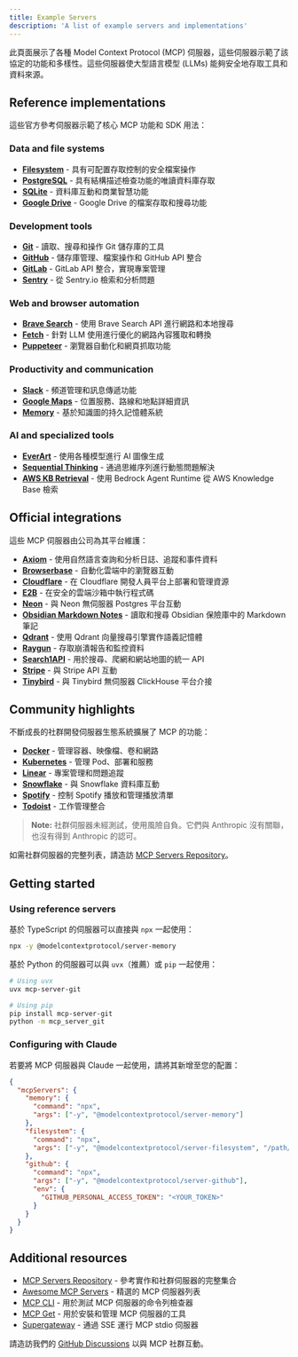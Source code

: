 ```yaml
---
title: Example Servers
description: 'A list of example servers and implementations'
---
```


此頁面展示了各種 Model Context Protocol (MCP) 伺服器，這些伺服器示範了該協定的功能和多樣性。這些伺服器使大型語言模型 (LLMs) 能夠安全地存取工具和資料來源。

## Reference implementations

這些官方參考伺服器示範了核心 MCP 功能和 SDK 用法：

### Data and file systems
- **[Filesystem](https://github.com/modelcontextprotocol/servers/tree/main/src/filesystem)** - 具有可配置存取控制的安全檔案操作
- **[PostgreSQL](https://github.com/modelcontextprotocol/servers/tree/main/src/postgres)** - 具有結構描述檢查功能的唯讀資料庫存取
- **[SQLite](https://github.com/modelcontextprotocol/servers/tree/main/src/sqlite)** - 資料庫互動和商業智慧功能
- **[Google Drive](https://github.com/modelcontextprotocol/servers/tree/main/src/gdrive)** - Google Drive 的檔案存取和搜尋功能

### Development tools
- **[Git](https://github.com/modelcontextprotocol/servers/tree/main/src/git)** - 讀取、搜尋和操作 Git 儲存庫的工具
- **[GitHub](https://github.com/modelcontextprotocol/servers/tree/main/src/github)** - 儲存庫管理、檔案操作和 GitHub API 整合
- **[GitLab](https://github.com/modelcontextprotocol/servers/tree/main/src/gitlab)** - GitLab API 整合，實現專案管理
- **[Sentry](https://github.com/modelcontextprotocol/servers/tree/main/src/sentry)** - 從 Sentry.io 檢索和分析問題

### Web and browser automation
- **[Brave Search](https://github.com/modelcontextprotocol/servers/tree/main/src/brave-search)** - 使用 Brave Search API 進行網路和本地搜尋
- **[Fetch](https://github.com/modelcontextprotocol/servers/tree/main/src/fetch)** - 針對 LLM 使用進行優化的網路內容獲取和轉換
- **[Puppeteer](https://github.com/modelcontextprotocol/servers/tree/main/src/puppeteer)** - 瀏覽器自動化和網頁抓取功能

### Productivity and communication
- **[Slack](https://github.com/modelcontextprotocol/servers/tree/main/src/slack)** - 頻道管理和訊息傳遞功能
- **[Google Maps](https://github.com/modelcontextprotocol/servers/tree/main/src/google-maps)** - 位置服務、路線和地點詳細資訊
- **[Memory](https://github.com/modelcontextprotocol/servers/tree/main/src/memory)** - 基於知識圖的持久記憶體系統

### AI and specialized tools
- **[EverArt](https://github.com/modelcontextprotocol/servers/tree/main/src/everart)** - 使用各種模型進行 AI 圖像生成
- **[Sequential Thinking](https://github.com/modelcontextprotocol/servers/tree/main/src/sequentialthinking)** - 通過思維序列進行動態問題解決
- **[AWS KB Retrieval](https://github.com/modelcontextprotocol/servers/tree/main/src/aws-kb-retrieval-server)** - 使用 Bedrock Agent Runtime 從 AWS Knowledge Base 檢索

## Official integrations

這些 MCP 伺服器由公司為其平台維護：

- **[Axiom](https://github.com/axiomhq/mcp-server-axiom)** - 使用自然語言查詢和分析日誌、追蹤和事件資料
- **[Browserbase](https://github.com/browserbase/mcp-server-browserbase)** - 自動化雲端中的瀏覽器互動
- **[Cloudflare](https://github.com/cloudflare/mcp-server-cloudflare)** - 在 Cloudflare 開發人員平台上部署和管理資源
- **[E2B](https://github.com/e2b-dev/mcp-server)** - 在安全的雲端沙箱中執行程式碼
- **[Neon](https://github.com/neondatabase/mcp-server-neon)** - 與 Neon 無伺服器 Postgres 平台互動
- **[Obsidian Markdown Notes](https://github.com/calclavia/mcp-obsidian)** - 讀取和搜尋 Obsidian 保險庫中的 Markdown 筆記
- **[Qdrant](https://github.com/qdrant/mcp-server-qdrant/)** - 使用 Qdrant 向量搜尋引擎實作語義記憶體
- **[Raygun](https://github.com/MindscapeHQ/mcp-server-raygun)** - 存取崩潰報告和監控資料
- **[Search1API](https://github.com/fatwang2/search1api-mcp)** - 用於搜尋、爬網和網站地圖的統一 API
- **[Stripe](https://github.com/stripe/agent-toolkit)** - 與 Stripe API 互動
- **[Tinybird](https://github.com/tinybirdco/mcp-tinybird)** - 與 Tinybird 無伺服器 ClickHouse 平台介接

## Community highlights

不斷成長的社群開發伺服器生態系統擴展了 MCP 的功能：

- **[Docker](https://github.com/ckreiling/mcp-server-docker)** - 管理容器、映像檔、卷和網路
- **[Kubernetes](https://github.com/Flux159/mcp-server-kubernetes)** - 管理 Pod、部署和服務
- **[Linear](https://github.com/jerhadf/linear-mcp-server)** - 專案管理和問題追蹤
- **[Snowflake](https://github.com/datawiz168/mcp-snowflake-service)** - 與 Snowflake 資料庫互動
- **[Spotify](https://github.com/varunneal/spotify-mcp)** - 控制 Spotify 播放和管理播放清單
- **[Todoist](https://github.com/abhiz123/todoist-mcp-server)** - 工作管理整合

> **Note:** 社群伺服器未經測試，使用風險自負。它們與 Anthropic 沒有關聯，也沒有得到 Anthropic 的認可。

如需社群伺服器的完整列表，請造訪 [MCP Servers Repository](https://github.com/modelcontextprotocol/servers)。

## Getting started

### Using reference servers

基於 TypeScript 的伺服器可以直接與 `npx` 一起使用：

```bash
npx -y @modelcontextprotocol/server-memory
```

基於 Python 的伺服器可以與 `uvx`（推薦）或 `pip` 一起使用：

```bash
# Using uvx
uvx mcp-server-git

# Using pip
pip install mcp-server-git
python -m mcp_server_git
```

### Configuring with Claude

若要將 MCP 伺服器與 Claude 一起使用，請將其新增至您的配置：

```json
{
  "mcpServers": {
    "memory": {
      "command": "npx",
      "args": ["-y", "@modelcontextprotocol/server-memory"]
    },
    "filesystem": {
      "command": "npx",
      "args": ["-y", "@modelcontextprotocol/server-filesystem", "/path/to/allowed/files"]
    },
    "github": {
      "command": "npx",
      "args": ["-y", "@modelcontextprotocol/server-github"],
      "env": {
        "GITHUB_PERSONAL_ACCESS_TOKEN": "<YOUR_TOKEN>"
      }
    }
  }
}
```

## Additional resources

- [MCP Servers Repository](https://github.com/modelcontextprotocol/servers) - 參考實作和社群伺服器的完整集合
- [Awesome MCP Servers](https://github.com/punkpeye/awesome-mcp-servers) - 精選的 MCP 伺服器列表
- [MCP CLI](https://github.com/wong2/mcp-cli) - 用於測試 MCP 伺服器的命令列檢查器
- [MCP Get](https://mcp-get.com) - 用於安裝和管理 MCP 伺服器的工具
- [Supergateway](https://github.com/supercorp-ai/supergateway) - 通過 SSE 運行 MCP stdio 伺服器

請造訪我們的 [GitHub Discussions](https://github.com/orgs/modelcontextprotocol/discussions) 以與 MCP 社群互動。